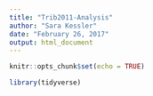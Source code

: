 ```yaml
---
title: "Trib2011-Analysis"
author: "Sara Kessler"
date: "February 26, 2017"
output: html_document
---
```


```r
knitr::opts_chunk$set(echo = TRUE)
```

```r
library(tidyverse)
```

